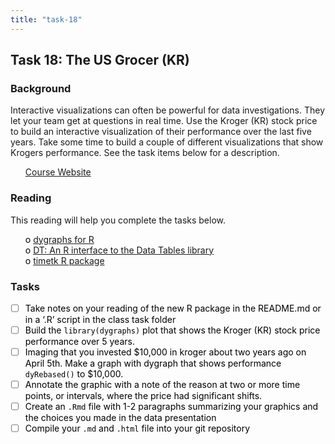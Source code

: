 ```yaml
---
title: "task-18"
---
```










## Task 18: The US Grocer (KR) 
### Background 

Interactive visualizations can often be powerful for data investigations.  They let your team get at questions in real time.  Use the Kroger (KR) stock price to build an interactive visualization of their performance over the last five years. Take some time to build a couple of different visualizations that show Krogers performance.  See the task items below for a description.


 * [Course Website](../index.html)




<style>
ul {
   color: black;
   list-style-type: none;
   list-style-position: outside;

}

</style>


### Reading

This reading will help you complete the tasks below.

* o [dygraphs for R](http://rstudio.github.io/dygraphs/index.html){target='blank'}
* o [DT: An R interface to the Data Tables library](http://rstudio.github.io/DT/){target='blank'}
* o [timetk R package](https://github.com/business-science/timekit){target='blank'}


### Tasks


* [ ] Take notes on your reading of the new R package in the README.md or in a '.R' script in the class task folder
* [ ] Build the `library(dygraphs)` plot that shows the Kroger (KR) stock price performance over 5 years.
* [ ] Imaging that you invested $10,000 in kroger about two years ago on April 5th.  Make a graph with dygraph that shows performance `dyRebased()` to $10,000.
* [ ] Annotate the graphic with a note of the reason at two or more time points, or intervals, where the price had significant shifts.
* [ ] Create an `.Rmd` file with 1-2 paragraphs summarizing your graphics and the choices you made in the data presentation
* [ ] Compile your `.md` and `.html` file into your git repository


